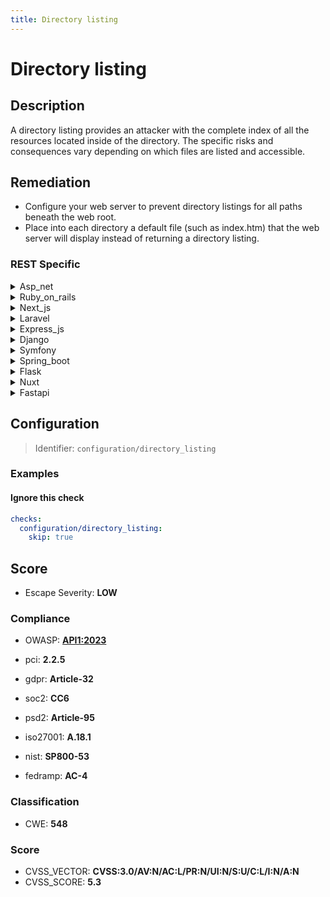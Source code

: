 ```yaml
---
title: Directory listing
---
```


# Directory listing

## Description

A directory listing provides an attacker with the complete index of all the resources located inside of the directory.
The specific risks and consequences vary depending on which files are listed and accessible.


## Remediation

- Configure your web server to prevent directory listings for all paths beneath the web root.
- Place into each directory a default file (such as index.htm) that the web server will display instead of returning a directory listing.



### REST Specific

<details>
    <summary>Asp_net</summary>

To prevent directory listing in ASP.NET, configure the web server to disable directory browsing. In IIS, this can be done by opening the IIS Manager, navigating to the 'Directory Browsing' feature, and setting it to 'Disabled'. Additionally, ensure that default documents are properly configured so that a default web page is served instead of a directory listing. In the web.config file, set the 'system.webServer/directoryBrowse' element's 'enabled' attribute to 'false' to block directory listing at the application level.

</details>

<details>
    <summary>Ruby_on_rails</summary>

In Ruby on Rails, disable directory listings by ensuring the `config.serve_static_files` option is set to `false` in your application's configuration file. Additionally, configure your web server (e.g., Apache or Nginx) to deny directory browsing. For Apache, use 'Options -Indexes' in your .htaccess file or Apache configuration. For Nginx, ensure 'autoindex off;' is included in the server block configuration.

</details>

<details>
    <summary>Next_js</summary>

In Next.js, disable directory listing by ensuring that the 'server' configuration does not serve static files from a public directory without explicit routes. Use a custom server or middleware to control access to files, and set proper file permissions to prevent unauthorized directory traversal and exposure of sensitive files.

</details>

<details>
    <summary>Laravel</summary>

In Laravel, disable directory listing by ensuring the 'Options -Indexes' directive is included in your .htaccess file, or configure your web server settings appropriately. Additionally, set the 'public' directory as the web root and avoid placing sensitive files within it. Use middleware to restrict access to authorized users and apply proper access controls to your routes.

</details>

<details>
    <summary>Express_js</summary>

In Express.js, disable directory listing by not using express.static() middleware for serving static files, or configure it to disable directory indexing. Additionally, ensure that web server configurations like Apache's .htaccess or Nginx's server block do not have directory listing enabled. Use middleware like helmet to set security-related HTTP headers and prevent common vulnerabilities.

</details>

<details>
    <summary>Django</summary>

In Django, ensure that the 'DEBUG' setting is set to False in your production settings file to prevent the display of a directory listing. Additionally, configure your web server to disallow directory indexing. For Apache, this can be done by removing 'Indexes' from the 'Options' directive in the .htaccess file or the main configuration file. For Nginx, ensure that 'autoindex' is set to 'off;' in the server block configuration.

</details>

<details>
    <summary>Symfony</summary>

In Symfony, disable directory listing by configuring your web server appropriately. For Apache, use '.htaccess' or the config file to set 'Options -Indexes'. For Nginx, ensure 'autoindex' is set to 'off'. Additionally, review your 'public/' directory to ensure it only contains index.php and assets.

</details>

<details>
    <summary>Spring_boot</summary>

In Spring Boot, disable directory listing by configuring your application.properties or application.yml to not allow static content listing, and ensure that your controllers do not expose directory paths. Use Spring Security to restrict access and define proper permissions for different resources.

</details>

<details>
    <summary>Flask</summary>

In Flask, ensure that the 'AUTOINDEX' option is set to False in your application configuration or web server settings to prevent automatic directory listings. Additionally, configure your web server to deny directory browsing requests and serve a custom 403 Forbidden error page instead.

</details>

<details>
    <summary>Nuxt</summary>

In Nuxt.js, to prevent directory listing, ensure that the static file serving configuration does not allow directory indexing. Set 'serveStatic' options to disable directory listing in your server configuration or use a middleware to restrict access to sensitive directories. Additionally, review and configure your web server settings (like Nginx or Apache) to disable directory browsing.

</details>

<details>
    <summary>Fastapi</summary>

In FastAPI, to prevent directory listing, ensure that static file serving is configured correctly. Use the 'StaticFiles' class from 'fastapi.staticfiles' to serve static files and explicitly define which directories should be accessible. Avoid serving the entire root directory. Additionally, set 'use_directory_listing' to 'False' to disable directory listing for the specified static directories.

</details>

## Configuration

> Identifier: `configuration/directory_listing`



### Examples



#### Ignore this check

```yaml
checks:
  configuration/directory_listing:
    skip: true
```




## Score

- Escape Severity: **<span className="low-severity">LOW</span>**

### Compliance

- OWASP: **[API1:2023](https://github.com/OWASP/API-Security/blob/master/editions/2023/en/0xa1-broken-object-level-authorization.md)**

- pci: **2.2.5**
- gdpr: **Article-32**
- soc2: **CC6**
- psd2: **Article-95**
- iso27001: **A.18.1**
- nist: **SP800-53**
- fedramp: **AC-4**

### Classification

- CWE: **548**




### Score

- CVSS_VECTOR: **CVSS:3.0/AV:N/AC:L/PR:N/UI:N/S:U/C:L/I:N/A:N**
- CVSS_SCORE: **5.3**

